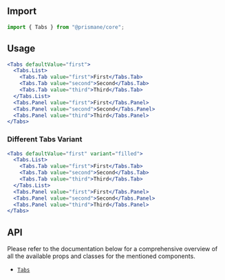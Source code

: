 ## Import

```js
import { Tabs } from "@prismane/core";
```

## Usage

```jsx
<Tabs defaultValue="first">
  <Tabs.List>
    <Tabs.Tab value="first">First</Tabs.Tab>
    <Tabs.Tab value="second">Second</Tabs.Tab>
    <Tabs.Tab value="third">Third</Tabs.Tab>
  </Tabs.List>
  <Tabs.Panel value="first">First</Tabs.Panel>
  <Tabs.Panel value="second">Second</Tabs.Panel>
  <Tabs.Panel value="third">Third</Tabs.Panel>
</Tabs>
```

### Different Tabs Variant

```jsx
<Tabs defaultValue="first" variant="filled">
  <Tabs.List>
    <Tabs.Tab value="first">First</Tabs.Tab>
    <Tabs.Tab value="second">Second</Tabs.Tab>
    <Tabs.Tab value="third">Third</Tabs.Tab>
  </Tabs.List>
  <Tabs.Panel value="first">First</Tabs.Panel>
  <Tabs.Panel value="second">Second</Tabs.Panel>
  <Tabs.Panel value="third">Third</Tabs.Panel>
</Tabs>
```

## API

Please refer to the documentation below for a comprehensive overview of all the available props and classes for the mentioned components.

- [`Tabs`](/docs/components-api/tabs-api)
